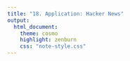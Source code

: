 ```yaml
---
title: "18. Application: Hacker News"
output:
  html_document:
    theme: cosmo
    highlight: zenburn
    css: "note-style.css"
---
```

